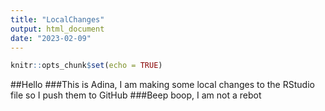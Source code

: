 ```yaml
---
title: "LocalChanges"
output: html_document
date: "2023-02-09"
---
```


```r
knitr::opts_chunk$set(echo = TRUE)
```

##Hello
###This is Adina, I am making some local changes to the RStudio file so I push them to GitHub
###Beep boop, I am not a rebot
